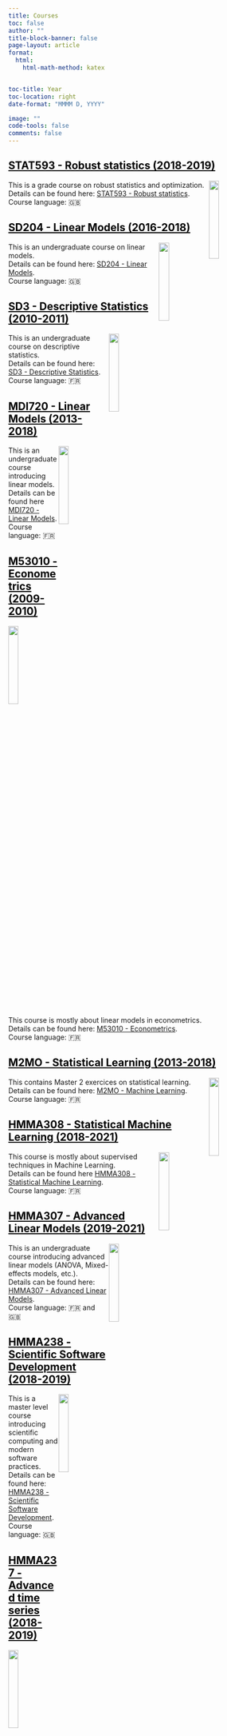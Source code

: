 ```yaml
---
title: Courses
toc: false
author: ""
title-block-banner: false
page-layout: article
format:
  html:
    html-math-method: katex


toc-title: Year
toc-location: right
date-format: "MMMM D, YYYY"

image: ""
code-tools: false
comments: false
---
```



## <a href="STAT5934.html" style="color:black">STAT593 - Robust statistics (2018-2019)
</a>

<img style="float: right;" src="images/depth_level_sets_full.svg" width=20%>
This is a grade course on robust statistics and optimization.
<br>
Details can be found here: [STAT593 - Robust statistics](STAT593.html).
<br>
Course language: &#127468;&#127463;

## <a href="SD204.html" style="color:black">SD204 - Linear Models (2016-2018)
</a>
<img style="float: right;" src="images/fig_pca_axis2.svg" width=20%>


This is an undergraduate course on linear models.
<br>
Details can be found here: [SD204 - Linear Models](SD204.html).
<br>
Course language: &#127468;&#127463;



## <a href="SD3.html" style="color:black">SD3 - Descriptive Statistics (2010-2011)
</a>

<img style="float: right;" src="images/boxplots.svg" width=20%>
This is an undergraduate course on descriptive statistics.
<br>
Details can be found here: [SD3 - Descriptive Statistics](SD3.html).
<br>
Course language: &#127467;&#127479;


## <a href="MDI720.html" style="color:black">MDI720 - Linear Models (2013-2018)
</a>

<img style="float: right;" src="images/l1_ball_projection.svg" width=20%>
This is an undergraduate course introducing linear models.
<br>
Details can be found here [MDI720 - Linear Models](MDI720.html).
<br>
Course language: &#127467;&#127479;

## <a href="M5310.html" style="color:black">M53010 - Econometrics (2009-2010)
</a>


<img style="float: right;" src="images/moindre_carre_projection_new.svg" width=20%>

This course is mostly about linear models in econometrics.
<br>
Details can be found here: [M53010 - Econometrics](M53010.html).
<br>
Course language: &#127467;&#127479;



## <a href="M2MO.html" style="color:black">M2MO - Statistical Learning (2013-2018)
</a>

<img style="float: right;" src="images/CV_10_two.svg" width=20%>

This contains Master 2 exercices on statistical learning.
<br>
Details can be found here: [M2MO - Machine Learning](M2MO.html).
<br>
Course language: &#127467;&#127479;

## <a href="HMMA308.html" style="color:black">HMMA308 - Statistical Machine Learning (2018-2021)
</a>

<img style="float: right;" src="images/level_sets.svg" width=20%>

This course is mostly about supervised techniques in Machine Learning.
<br>
Details can be found here [HMMA308 - Statistical Machine Learning](HMMA308.html).
<br>
Course language: &#127467;&#127479;


## <a href="HMMA307.html" style="color:black">HMMA307 - Advanced Linear Models (2019-2021)</a>

<img style="float: right;" src="images/pollution_occitanie.svg" width=20%>
This is an undergraduate course introducing advanced linear models (ANOVA, Mixed-effects models, etc.).
<br>
Details can be found here: [HMMA307 - Advanced Linear Models](HMMA307.html).
<br>
Course language: &#127467;&#127479; and &#127468;&#127463;


## <a href="HMMA238.html" style="color:black">HMMA238 - Scientific Software Development (2018-2019)</a>

<img style="float: right;" src="images/python_ecosystem.svg" width=20%>
This is a master level course introducing scientific computing and modern software practices.
<br>
Details can be found here: [HMMA238 - Scientific Software Development](HMMA238.html).
<br>
Course language: &#127468;&#127463;


## <a href="HMMA237.html" style="color:black">HMMA237 - Advanced time series (2018-2019)</a>

<img style="float: right;" src="images/splines.svg" width=20%>
This is an undergraduate course introducing advanced time series analysis.
<br>
Details can be found here: [HMMA237 - Advanced time series](HMMA237.html).
<br>
Course language: &#127467;&#127479; and &#127468;&#127463;



## <a href="HLMA408.html" style="color:black">HLMA408 - Data science for ecology (2018 - 2021)</a>

<img style="float: right;" src="images/jitter_male_mouse_by_gene_only_ICs.svg" width=20%>
This is an undergraduate course introducing statistics and data visualisation.
<br>
Details can be found here: [HLMA408 - Data science for ecology](HLMA408.qmd).
<br>
Course language: &#127467;&#127479;

## <a href="https://josephsalmon.github.io/HAX712X/" style="color:black">HAX712X - Software development for data science (2020-2024)</a>

<img style="float: right;" src="images/python_ecosystem.svg" width=20%>

This is a master level course on Software development for data science, using Python.
<br>
Details can be found here: [HAX712X](https://josephsalmon.github.io/HAX712X/).
<br>
Course language: &#127468;&#127463;

## <a href="HAX606X.html" style="color:black">HAX606X - Convex optimization (2020-2023)</a>

<img style="float: right;" src="images/descente_gradient.svg" width=20%>

This is an undergraduate course on convex optimization
Exercises are proposed in Python.
<br>
Details can be found here: [HAX606X - Convex optimization](HAX606X.qmd).
<br>
Course language: &#127467;&#127479;


## <a href="HAX603X.html" style="color:black">HAX603X - Stochastic Modeling (2023-2024)</a>

<img style="float: right;" src="images/output.gif" width=12%>

This is an undergraduate course on stochastic modeling and Monte Carlo methods, with exercises in Python.
<br>
Details can be found here: [HAX603X - Stochastic Modeling](HAX603X.qmd).
<br>
Course language: &#127467;&#127479;


## <a href="HLMA310.html" style="color:black">HLMA310 - Scientific Python (2018-2020)</a>


<img style="float: right;" src="images/python_ecosystem.svg" width=20%>
This is an undergraduate course introducing Python for scientific computing.
<br>
Details can be found here: [HLMA310 - Scientific Python](HLMA310.qmd).
<br>
Course language: &#127467;&#127479;



## CR12 - Machine Learning (2013-2015)

<img style="float: right;" src="images/vgg16.svg" width=20%>

This is a Master 2 course on Machine learning (with [Z. Harchaoui](http://faculty.washington.edu/zaid/), [J. Mairal](http://lear.inrialpes.fr/people/mairal/) and [L. Jacob](http://lbbe.univ-lyon1.fr/-Jacob-Laurent-.html?lang=fr)).


Details can be found here:

- [CR12 - Machine Learning (2014-2015)](http://lear.inrialpes.fr/people/mairal/teaching/2014-2015/M2ENS/)
- [CR12 - Machine Learning (2013-2014)](http://lear.inrialpes.fr/people/harchaoui/teaching/2013-2014/ensl/m2/).

Course language: &#127468;&#127463;

